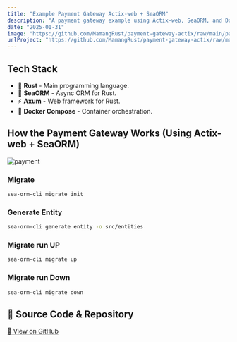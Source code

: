 ```yaml
---
title: "Example Payment Gateway Actix-web + SeaORM"
description: "A payment gateway example using Actix-web, SeaORM, and Docker Compose."
date: "2025-01-31"
image: "https://github.com/MamangRust/payment-gateway-actix/raw/main/payment_gateway.png?raw=true"
urlProject: "https://github.com/MamangRust/payment-gateway-actix/raw/main/payment_gateway.png?raw=true"
---
```


## Tech Stack

- 🦀 **Rust** - Main programming language.
- 🌊 **SeaORM** - Async ORM for Rust.
- ⚡ **Axum** - Web framework for Rust.
- 🐳 **Docker Compose** - Container orchestration.



## How the Payment Gateway Works (Using Actix-web + SeaORM)

<img src="https://github.com/MamangRust/payment-gateway-actix/raw/main/payment_gateway.png?raw=true" alt="payment" />

### Migrate

```sh
sea-orm-cli migrate init
```

### Generate Entity

```sh
sea-orm-cli generate entity -o src/entities
```

### Migrate run UP

```sh
sea-orm-cli migrate up
```

### Migrate run Down

```sh
sea-orm-cli migrate down
```




## 🔗 Source Code & Repository
[📌 View on GitHub](https://github.com/MamangRust/payment-gateway-actix)